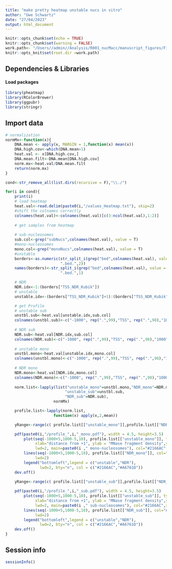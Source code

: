 ```yaml
---
title: "make pretty heatmap unstable nucs in vitro"
author: "Uwe Schwartz"
date: "27/04/2023"
output: html_document
---
```


```r
knitr::opts_chunk$set(echo = TRUE)
knitr::opts_chunk$set(warning = FALSE)
work.path<- "/Users//admin//Analysis/R001_nucMacc/manuscript_figures/Fig7/in_vitro_Kubik/"
knitr::opts_knit$set(root.dir =work.path)
```

## Dependencies & Libraries

#### Load packages
```r
library(pheatmap)
library(RColorBrewer)
library(ggpubr)
library(stringr)
```

## Import data
```r
# normalization
normMx<-function(x){
    DNA.mean <- apply(x, MARGIN = 1,function(x) mean(x))
    DNA.high.cov<-which(DNA.mean>1) 
    heat.val <- x[DNA.high.cov,]
    DNA.mean.filt<-DNA.mean[DNA.high.cov]
    norm.mx<-heat.val/DNA.mean.filt
    return(norm.mx)
}

cond<-str_remove_all(list.dirs(recursive = F),"\\./")

for(i in cond){
    print(i)
    # load heatmap
    heat.val<-read.delim(paste0(i,"/values_Heatmap.txt"), skip=2)
    #shift the colnames correctly
    colnames(heat.val)<-colnames(heat.val)[c(3:ncol(heat.val),1:2)]
    
    # get samples from heatmap
    
    # sub-nucleosomes
    sub.col<-grep("subNucs",colnames(heat.val), value = T)
    #mono-nucleosomes
    mono.col<-grep("monoNucs",colnames(heat.val), value = T)
    #unstable
    borders<-as.numeric(str_split_i(grep("bed",colnames(heat.val), value = T),
                        ".bed.",2))
    names(borders)<-str_split_i(grep("bed",colnames(heat.val), value = T),
                        ".bed.",1)

    # NDR
    NDR.idx<-1:(borders["TSS_NDR_Kubik"])
    # unstable
    unstable.idx<-(borders["TSS_NDR_Kubik"]+1):(borders["TSS_NDR_Kubik"]+borders["TSS_unstable_Kubik"])

    # get Profile
    # unstable sub
    unstbl.sub<-heat.val[unstable.idx,sub.col]
    colnames(unstbl.sub)<-c("-1000", rep(".",99),"TSS", rep(".",98),"1000")
    
    # NDR sub
    NDR.sub<-heat.val[NDR.idx,sub.col]
    colnames(NDR.sub)<-c("-1000", rep(".",99),"TSS", rep(".",98),"1000")
    
    # unstable mono
    unstbl.mono<-heat.val[unstable.idx,mono.col]
    colnames(unstbl.mono)<-c("-1000", rep(".",99),"TSS", rep(".",98),"1000")
    
    # NDR mono
    NDR.mono<-heat.val[NDR.idx,mono.col]
    colnames(NDR.mono)<-c("-1000", rep(".",99),"TSS", rep(".",98),"1000")
    
    norm.list<-lapply(list("unstable_mono"=unstbl.mono,"NDR_mono"=NDR.mono,
                          "unstable_sub"=unstbl.sub,
                          "NDR_sub"=NDR.sub),
                     normMx)

    profile.list<-lapply(norm.list,
                     function(x) apply(x,2,mean))

    yRange<-range(c( profile.list[["unstable_mono"]],profile.list[["NDR_mono"]]))

    pdf(paste0(i,"/profile_",i,"_mono.pdf"), width = 4.5, height=3.5)
        plot(seq(-1000+5,1000-5,10), profile.list[["unstable_mono"]], type="l", 
             xlab="distance from +1", ylab = "MNase fragment density",ylim=c(yRange),
             lwd=2, main=paste0(i ," mono-nucleosomes"), col="#2166AC",xlim=c(-750,750))
        lines(seq(-1000+5,1000-5,10), profile.list[["NDR_mono"]], col="#A6761D",
             lwd=2)
        legend("bottomleft",legend = c("unstable","NDR"),
               lwd=2, bty="n", col = c("#2166AC","#A6761D"))
    dev.off()

    yRange<-range(c( profile.list[["unstable_sub"]],profile.list[["NDR_sub"]]))
    
    pdf(paste0(i,"/profile_",i,"_sub.pdf"), width = 4.5, height=3.5)
        plot(seq(-1000+5,1000-5,10), profile.list[["unstable_sub"]], type="l", 
             xlab="distance from +1", ylab = "MNase fragment density",ylim=c(yRange),
             lwd=2, main=paste0(i ," sub-nucleosomes"), col="#2166AC",xlim=c(-750,750))
        lines(seq(-1000+5,1000-5,10), profile.list[["NDR_sub"]], col="#A6761D",
             lwd=2)
        legend("bottomleft",legend = c("unstable","NDR"),
               lwd=2, bty="n", col = c("#2166AC","#A6761D"))
    dev.off()
}
```

## Session info
```r
sessionInfo()
```
